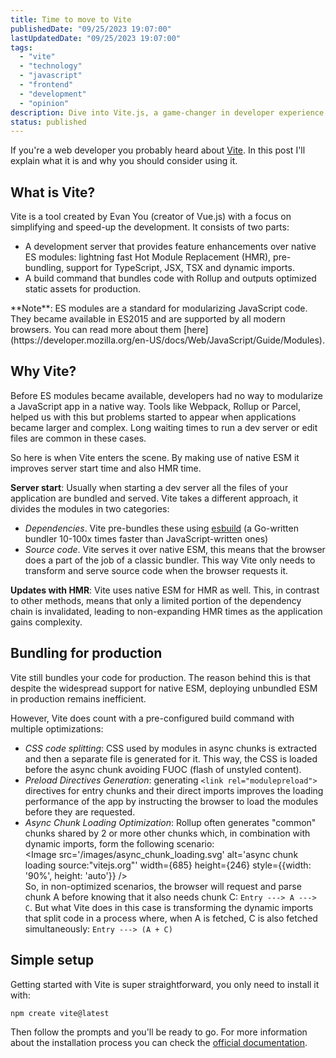 ```yaml
---
title: Time to move to Vite
publishedDate: "09/25/2023 19:07:00"
lastUpdatedDate: "09/25/2023 19:07:00"
tags:
  - "vite"
  - "technology"
  - "javascript"
  - "frontend"
  - "development"
  - "opinion"
description: Dive into Vite.js, a game-changer in developer experience of modern web apps. Continue reading for a quick introduction of Vite.js, a build tool and development server renowned for its blazing speed and efficiency. Learn how it can streamline your development workflow and supercharge your web projects.
status: published
---
```


If you're a web developer you probably heard about [Vite](https://vitejs.dev/). In this post I'll explain what it is and why you should consider using it.

## What is Vite?
Vite is a tool created by Evan You (creator of Vue.js) with a focus on simplifying and speed-up the development. It consists of two parts:
- A development server that provides feature enhancements over native ES modules: lightning fast Hot Module Replacement (HMR), pre-bundling, support for TypeScript, JSX, TSX and dynamic imports.
- A build command that bundles code with Rollup and outputs optimized static assets for production.

<Note>
  **Note**: ES modules are a standard for modularizing JavaScript code. They became available in ES2015 and are supported by all modern browsers. You can read more about them [here](https://developer.mozilla.org/en-US/docs/Web/JavaScript/Guide/Modules). 
</Note>

## Why Vite?
Before ES modules became available, developers had no way to modularize a JavaScript app in a native way. Tools like Webpack, Rollup or Parcel, helped us with this but problems started to appear when applications became larger and complex. Long waiting times to run a dev server or edit files are common in these cases.

So here is when Vite enters the scene. By making use of native ESM it improves server start time and also HMR time.

**Server start**: Usually when starting a dev server all the files of your application are bundled and served. Vite takes a different approach, it divides the modules in two categories:
- *Dependencies*. Vite pre-bundles these using [esbuild](https://esbuild.github.io/) (a Go-written bundler 10-100x times faster than JavaScript-written ones)
- *Source code*. Vite serves it over native ESM, this means that the browser does a part of the job of a classic bundler. This way Vite only needs to transform and serve source code when the browser requests it.

**Updates with HMR**: Vite uses native ESM for HMR as well. This, in contrast to other methods, means that only a limited portion of the dependency chain is invalidated, leading to non-expanding HMR times as the application gains complexity.

## Bundling for production
Vite still bundles your code for production. The reason behind this is that despite the widespread support for native ESM, deploying unbundled ESM in production remains inefficient.

However, Vite does count with a pre-configured build command with multiple optimizations:
- *CSS code splitting*: CSS used by modules in async chunks is extracted and then a separate file is generated for it. This way, the CSS is loaded before the async chunk avoiding FUOC (flash of unstyled content).
- *Preload Directives Generation*: generating `<link rel="modulepreload">` directives for entry chunks and their direct imports improves the loading performance of the app by instructing the browser to load the modules before they are requested.
- *Async Chunk Loading Optimization*: Rollup often generates "common" chunks shared by 2 or more other chunks which, in combination with dynamic imports, form the following scenario: <div className="w-full flex justify-center"><Image src='/images/async_chunk_loading.svg' alt='async chunk loading source:"vitejs.org"' width={685} height={246} style={{width: '90%', height: 'auto'}} /></div> So, in non-optimized scenarios, the browser will request and parse chunk A before knowing that it also needs chunk C: `Entry ---> A ---> C`. But what Vite does in this case is transforming the dynamic imports that split code in a process where, when A is fetched, C is also fetched simultaneously: `Entry ---> (A + C)`

## Simple setup
Getting started with Vite is super straightforward, you only need to install it with:
```bash
npm create vite@latest
```
Then follow the prompts and you'll be ready to go. For more information about the installation process you can check the [official documentation](https://vitejs.dev/guide/#scaffolding-your-first-vite-project).